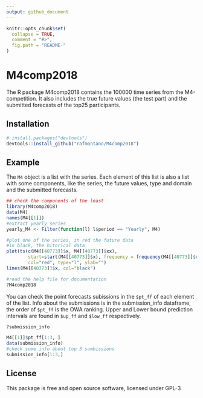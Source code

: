```yaml
---
output: github_document
---
```


<!-- README.md is generated from README.Rmd. Please edit that file -->

```r
knitr::opts_chunk$set(
  collapse = TRUE,
  comment = "#>",
  fig.path = "README-"
)
```

# M4comp2018

The R package M4comp2018 contains the 100000 time series from the M4-competition. It also includes the true future values (the test part) and the submitted forecasts of the top25 participants.

## Installation

```r
# install.packages("devtools")
devtools::install_github("rafmontano/M4comp2018")
```

## Example

The `M4` object is a list with the series. Each element of this list is also a list with some components, like the series, the future values, type and domain and the submitted forecasts.

```r
## check the components of the least
library(M4comp2018)
data(M4)
names(M4[[1]])
#extract yearly series
yearly_M4 <- Filter(function(l) l$period == "Yearly", M4)
```

```r
#plot one of the series, in red the future data
#in black, the hitorical data
plot(ts(c(M4[[40773]]$x, M4[[40773]]$xx),
        start=start(M4[[40773]]$x), frequency = frequency(M4[[40773]]$x)),
        col="red", type="l", ylab="")
lines(M4[[40773]]$x, col="black")
```

```r
#read the help file for documentation
?M4comp2018
```

You can check the point forecasts subissions in the `$pt_ff` of each element of the list. Info about the submissions is in the submission_info dataframe, the order of `$pt_ff` is the OWA ranking. Upper and Lower bound prediction intervals are found in `$up_ff` and `$low_ff` respectively.

```r
?submission_info
```

```r
M4[[1]]$pt_ff[1:3, ]
data(submission_info)
#check some info about top 3 sumbissions
submission_info[1:3,]
```

## License

This package is free and open source software, licensed under GPL-3
